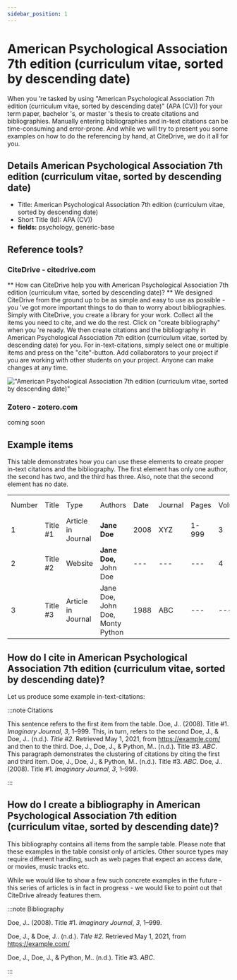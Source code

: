 ```yaml
---
sidebar_position: 1
---
```


# American Psychological Association 7th edition (curriculum vitae, sorted by descending date)

When you 're tasked by using "American Psychological Association 7th edition (curriculum vitae, sorted by descending date)" (APA (CV)) for your term paper, bachelor 's, or master 's thesis to create citations and bibliographies.
Manually entering bibliographies and in-text citations can be time-consuming and error-prone. And while we will try to present you some examples on how to do the referencing by hand, at CiteDrive, we do it all for you.

## Details  American Psychological Association 7th edition (curriculum vitae, sorted by descending date)
* Title: American Psychological Association 7th edition (curriculum vitae, sorted by descending date)
* Short Title (Id): APA (CV))
* **fields:** psychology, generic-base

## Reference tools?
### CiteDrive - citedrive.com
** How can CiteDrive help you with American Psychological Association 7th edition (curriculum vitae, sorted by descending date)? **
We designed CiteDrive from the ground up to be as simple and easy to use as possible - you 've got more important things to do than to worry about bibliographies. Simply with CiteDrive, you create a library for your work. Collect all the items you need to cite, and we do the rest. Click on "create bibliography" when you 're ready. We then create citations and the bibliography in American Psychological Association 7th edition (curriculum vitae, sorted by descending date) for you. For in-text-citations, simply select one or multiple items and press on the "cite"-button. Add collaborators to your project if you are working with other students on your project. Anyone can make changes at any time.


!["American Psychological Association 7th edition (curriculum vitae, sorted by descending date)"](images/american-psychological-association-7th-edition-curriculum-vitae-sorted-by-descending-date.svg "Choose American Psychological Association 7th edition (curriculum vitae, sorted by descending date) in the CiteDrive App")

### Zotero - zotero.com

coming soon

## Example items

This table demonstrates how you can use these elements to create proper in-text citations and the bibliography. The first element has only one author, the second has two, and the third has three. Also, note that the second element has no date.


<table>
  <tr>
   <td>Number
   </td>
   <td>Title
   </td>
   <td>Type
   </td>
   <td>Authors
   </td>
   <td>Date
   </td>
   <td>Journal
   </td>
   <td>Pages
   </td>
   <td>Volume
   </td>
   <td>Issue
   </td>
   <td>Access Date
   </td>
  </tr>
  <tr>
   <td>1
   </td>
   <td>Title #1
   </td>
   <td>Article in Journal
   </td>
   <td><strong>Jane Doe</strong>
   </td>
   <td>2008
   </td>
   <td>XYZ
   </td>
   <td>1-999
   </td>
   <td>3
   </td>
   <td>2
   </td>
   <td>--
   </td>
  </tr>
  <tr>
   <td>
2
   </td>
   <td>Title #2
   </td>
   <td>Website
   </td>
   <td><strong>Jane Doe, </strong>John Doe
   </td>
   <td>---
   </td>
   <td>---
   </td>
   <td>---
   </td>
   <td>4
   </td>
   <td>---
   </td>
   <td>2020-05-01
   </td>
  </tr>
  <tr>
   <td>3
   </td>
   <td>Title #3
   </td>
   <td>Article in Journal
   </td>
   <td>Jane Doe, John Doe, Monty Python
   </td>
   <td>1988
   </td>
   <td>ABC
   </td>
   <td>---
   </td>
   <td>---
   </td>
   <td>16
   </td>
   <td>---
   </td>
  </tr>
</table>



## How do I cite in  American Psychological Association 7th edition (curriculum vitae, sorted by descending date)?

Let us produce some example in-text-citations:

:::note Citations


This sentence refers to the first item from the table. Doe, J.. (2008). Title #1. <i>Imaginary Journal</i>, <i>3</i>, 1–999. This, in turn, refers to the second Doe, J., &amp; Doe, J.. (n.d.). <i>Title #2</i>. Retrieved May 1, 2021, from https://example.com/
and then to the third.  Doe, J., Doe, J., &amp; Python, M.. (n.d.). Title #3. <i>ABC</i>.
This paragraph demonstrates the clustering of citations by citing the first and third item. Doe, J., Doe, J., &amp; Python, M.. (n.d.). Title #3. <i>ABC</i>.
Doe, J.. (2008). Title #1. <i>Imaginary Journal</i>, <i>3</i>, 1–999.

:::

## How do I create a bibliography in American Psychological Association 7th edition (curriculum vitae, sorted by descending date)?

This bibliography contains all items from the sample table. Please note that these examples in the table consist only of articles. Other source types may require different handling, such as web pages that expect an access date, or movies, music tracks etc.

While we would like to show a few such concrete examples in the future - this series of articles is in fact in progress - we would like to point out that CiteDrive already features them.

:::note Bibliography

Doe, J.. (2008). Title #1. <i>Imaginary Journal</i>, <i>3</i>, 1–999.

Doe, J., &amp; Doe, J.. (n.d.). <i>Title #2</i>. Retrieved May 1, 2021, from https://example.com/

Doe, J., Doe, J., &amp; Python, M.. (n.d.). Title #3. <i>ABC</i>.



:::


        